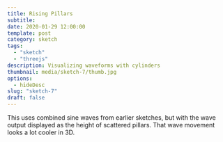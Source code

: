 ```yaml
---
title: Rising Pillars
subtitle:
date: 2020-01-29 12:00:00
template: post
category: sketch
tags:
  - "sketch"
  - "threejs"
description: Visualizing waveforms with cylinders
thumbnail: media/sketch-7/thumb.jpg
options:
  - hideDesc
slug: "sketch-7"
draft: false
---
```



<div className="threejs-viz-container">
  <RisingPillars />
</div>

This uses combined sine waves from earlier sketches, but with the wave output displayed as the height of scattered pillars. That wave movement looks a lot cooler in 3D.

